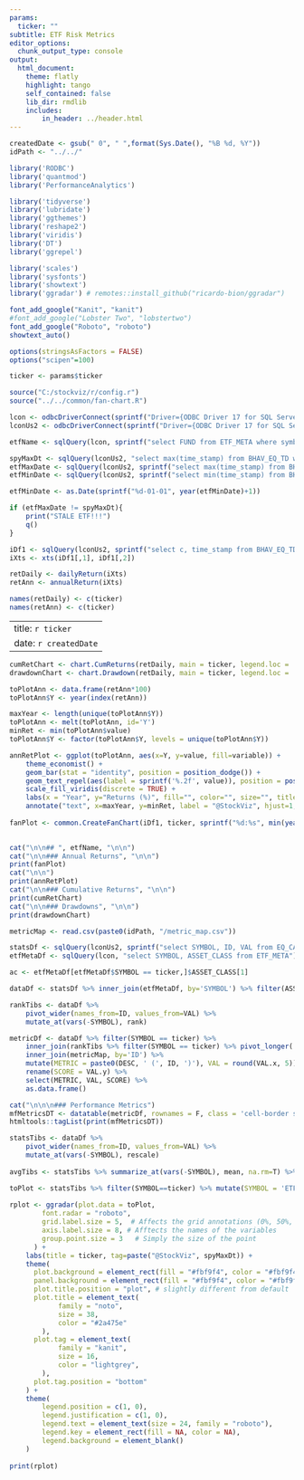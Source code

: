 ```yaml
---
params:
  ticker: ""
subtitle: ETF Risk Metrics
editor_options:
  chunk_output_type: console
output: 
  html_document:
    theme: flatly
    highlight: tango
    self_contained: false
    lib_dir: rmdlib
    includes:
        in_header: ../header.html
---
```


```r
createdDate <- gsub(" 0", " ",format(Sys.Date(), "%B %d, %Y"))
idPath <- "../../"

library('RODBC')
library('quantmod')
library('PerformanceAnalytics')

library('tidyverse')
library('lubridate')
library('ggthemes')
library('reshape2')
library('viridis')
library('DT')
library('ggrepel')

library('scales')
library('sysfonts')
library('showtext')
library('ggradar') # remotes::install_github("ricardo-bion/ggradar")

font_add_google("Kanit", "kanit")
#font_add_google("Lobster Two", "lobstertwo")
font_add_google("Roboto", "roboto")
showtext_auto()

options(stringsAsFactors = FALSE)
options("scipen"=100)

ticker <- params$ticker

source("C:/stockviz/r/config.r")
source("../../common/fan-chart.R")

lcon <- odbcDriverConnect(sprintf("Driver={ODBC Driver 17 for SQL Server};Server=%s;Database=%s;Uid=%s;Pwd=%s;", ldbserver, ldbname, ldbuser, ldbpassword), case = "nochange", believeNRows = TRUE)
lconUs2 <- odbcDriverConnect(sprintf("Driver={ODBC Driver 17 for SQL Server};Server=%s;Database=%s;Uid=%s;Pwd=%s;", ldbserver, "StockVizUs2", ldbuser, ldbpassword), case = "nochange", believeNRows = TRUE)

etfName <- sqlQuery(lcon, sprintf("select FUND from ETF_META where symbol='%s'", ticker))[[1]]

spyMaxDt <- sqlQuery(lconUs2, "select max(time_stamp) from BHAV_EQ_TD where symbol='SPY'")[[1]]
etfMaxDate <- sqlQuery(lconUs2, sprintf("select max(time_stamp) from BHAV_EQ_TD where symbol='%s'", ticker))[[1]]
etfMinDate <- sqlQuery(lconUs2, sprintf("select min(time_stamp) from BHAV_EQ_TD where symbol='%s'", ticker))[[1]]

etfMinDate <- as.Date(sprintf("%d-01-01", year(etfMinDate)+1))

if (etfMaxDate != spyMaxDt){
	print("STALE ETF!!!")
	q()
}

iDf1 <- sqlQuery(lconUs2, sprintf("select c, time_stamp from BHAV_EQ_TD where symbol='%s' and time_stamp >= '%s'", ticker, etfMinDate))
iXts <- xts(iDf1[,1], iDf1[,2])

retDaily <- dailyReturn(iXts)
retAnn <- annualReturn(iXts)

names(retDaily) <- c(ticker)
names(retAnn) <- c(ticker)

```

---
title: `r ticker`
date: `r createdDate`
---

```r
cumRetChart <- chart.CumReturns(retDaily, main = ticker, legend.loc = 'topleft')
drawdownChart <- chart.Drawdown(retDaily, main = ticker, legend.loc = 'bottomleft')

toPlotAnn <- data.frame(retAnn*100)
toPlotAnn$Y <- year(index(retAnn))

maxYear <- length(unique(toPlotAnn$Y))
toPlotAnn <- melt(toPlotAnn, id='Y')
minRet <- min(toPlotAnn$value)
toPlotAnn$Y <- factor(toPlotAnn$Y, levels = unique(toPlotAnn$Y))

annRetPlot <- ggplot(toPlotAnn, aes(x=Y, y=value, fill=variable)) +
	theme_economist() +
	geom_bar(stat = "identity", position = position_dodge()) +
	geom_text_repel(aes(label = sprintf('%.2f', value)), position = position_dodge(0.9)) +
	scale_fill_viridis(discrete = TRUE) +
	labs(x = "Year", y="Returns (%)", fill="", color="", size="", title=sprintf("%s", ticker), subtitle=sprintf("Annual Returns [%s:%s]", first(index(retDaily)), last(index(retDaily)))) +
	annotate("text", x=maxYear, y=minRet, label = "@StockViz", hjust=1, vjust=0, col="white", cex=6, fontface = "bold", alpha = 0.8)
	
fanPlot <- common.CreateFanChart(iDf1, ticker, sprintf("%d:%s", min(year(iDf1$time_stamp)), max(iDf1$time_stamp)))
	
```

```r
cat("\n\n## ", etfName, "\n\n")
cat("\n\n### Annual Returns", "\n\n")
print(fanPlot)
cat("\n\n")
print(annRetPlot)
cat("\n\n### Cumulative Returns", "\n\n")
print(cumRetChart)
cat("\n\n### Drawdowns", "\n\n")
print(drawdownChart)
```

```r
metricMap <- read.csv(paste0(idPath, "/metric_map.csv"))

statsDf <- sqlQuery(lconUs2, sprintf("select SYMBOL, ID, VAL from EQ_CAPM where time_stamp = '%s'", spyMaxDt)) 
etfMetaDf <- sqlQuery(lcon, "select SYMBOL, ASSET_CLASS from ETF_META")

ac <- etfMetaDf[etfMetaDf$SYMBOL == ticker,]$ASSET_CLASS[1]

dataDf <- statsDf %>% inner_join(etfMetaDf, by='SYMBOL') %>% filter(ASSET_CLASS == ac) %>% select(SYMBOL, ID, VAL)

rankTibs <- dataDf %>% 
	pivot_wider(names_from=ID, values_from=VAL) %>% 
	mutate_at(vars(-SYMBOL), rank) 

metricDf <- dataDf %>% filter(SYMBOL == ticker) %>%
	inner_join(rankTibs %>% filter(SYMBOL == ticker) %>% pivot_longer(!SYMBOL, names_to='ID', values_to='VAL') %>% select(ID, VAL), by='ID') %>%
	inner_join(metricMap, by='ID') %>%
	mutate(METRIC = paste0(DESC, ' (', ID, ')'), VAL = round(VAL.x, 5)) %>%
	rename(SCORE = VAL.y) %>%
	select(METRIC, VAL, SCORE) %>%
	as.data.frame()

cat("\n\n\n### Performance Metrics")
mfMetricsDT <- datatable(metricDf, rownames = F, class = 'cell-border stripe', filter='none', colnames = c("", names(metricDf)[-1]), options = list(dom = 't', pageLength = 30, ordering=F))
htmltools::tagList(print(mfMetricsDT))

statsTibs <- dataDf %>% 
	pivot_wider(names_from=ID, values_from=VAL) %>% 
	mutate_at(vars(-SYMBOL), rescale)
				
avgTibs <- statsTibs %>% summarize_at(vars(-SYMBOL), mean, na.rm=T) %>% mutate(SYMBOL='Average')

toPlot <- statsTibs %>% filter(SYMBOL==ticker) %>% mutate(SYMBOL = 'ETF') %>% bind_rows(avgTibs) %>% select(where(~!any(is.na(.x)))) %>% as.data.frame()
			
rplot <- ggradar(plot.data = toPlot,
		font.radar = "roboto",
		grid.label.size = 5,  # Affects the grid annotations (0%, 50%, etc.)
		axis.label.size = 8, # Afftects the names of the variables
		group.point.size = 3   # Simply the size of the point 
	  ) +
	labs(title = ticker, tag=paste("@StockViz", spyMaxDt)) + 
	theme(
	  plot.background = element_rect(fill = "#fbf9f4", color = "#fbf9f4"),
	  panel.background = element_rect(fill = "#fbf9f4", color = "#fbf9f4"),
	  plot.title.position = "plot", # slightly different from default
	  plot.title = element_text(
			family = "noto", 
			size = 38,
			color = "#2a475e"
		),
	  plot.tag = element_text(
			family = "kanit", 
			size = 16,
			color = "lightgrey",
		),
	  plot.tag.position = "bottom"
	) +
	theme(
		legend.position = c(1, 0),  
		legend.justification = c(1, 0),
		legend.text = element_text(size = 24, family = "roboto"),
		legend.key = element_rect(fill = NA, color = NA),
		legend.background = element_blank()
	)
	
print(rplot)
```


